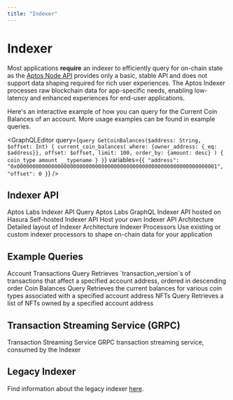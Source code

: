 ```yaml
---
title: "Indexer"
---
```



# Indexer

<IndexerBetaNotice />

Most applications **require** an indexer to efficiently query for on-chain state as the [Aptos Node API](apis/fullnode-rest-api.mdx) provides only a basic, stable API and does not support data shaping required for rich user experiences.
The Aptos Indexer processes raw blockchain data for app-specific needs, enabling low-latency and enhanced experiences for end-user applications.

Here's an interactive example of how you can query for the Current Coin Balances of an account. More usage examples can be found in example queries.

<GraphQLEditor
  query={`query GetCoinBalances($address: String, $offset: Int) {
  current_coin_balances(
    where: {owner_address: {_eq: $address}},
    offset: $offset,
    limit: 100,
    order_by: {amount: desc}
  ) {
    coin_type
    amount
    __typename
  }
}`}
  variables={`{
  "address": "0x0000000000000000000000000000000000000000000000000000000000000001",
  "offset": 0
}`}
/>


## Indexer API

<Cards>
  <Card href="indexer/api/labs-hosted">
    <Card.Title>Aptos Labs Indexer API</Card.Title>
    <Card.Description>Query Aptos Labs GraphQL Indexer API hosted on Hasura</Card.Description>
  </Card>
  <Card href="indexer/api/self-hosted">
    <Card.Title>Self-hosted Indexer API</Card.Title>
    <Card.Description>Host your own Indexer API</Card.Description>
  </Card>
  <Card href="indexer/architecture">
    <Card.Title>Architecture</Card.Title>
    <Card.Description>Detailed layout of Indexer Architecture</Card.Description>
  </Card>
  <Card href="indexer/custom-processors">
    <Card.Title>Indexer Processors</Card.Title>
    <Card.Description>Use existing or custom indexer processors to shape on-chain data for your application</Card.Description>
  </Card>
</Cards>

## Example Queries

<Cards>
  <Card href="indexer/account-transactions">
    <Card.Title>Account Transactions Query</Card.Title>
    <Card.Description>Retrieves `transaction_version`s of transactions that affect a specified account address, ordered in descending order</Card.Description>
  </Card>
  <Card href="indexer/coin-balances">
    <Card.Title>Coin Balances Query</Card.Title>
    <Card.Description>Retrieves the current balances for various coin types associated with a specified account address</Card.Description>
  </Card>
  <Card href="indexer/get-nfts">
    <Card.Title>NFTs Query</Card.Title>
    <Card.Description>Retrieves a list of NFTs owned by a specified account address</Card.Description>
  </Card>
</Cards>

## Transaction Streaming Service (GRPC)

<Cards>
  <Card href="indexer/txn-stream">
    <Card.Title>Transaction Streaming Service</Card.Title>
    <Card.Description>GRPC transaction streaming service, consumed by the Indexer</Card.Description>
  </Card>
</Cards>

## Legacy Indexer

Find information about the legacy indexer [here](indexer/legacy.mdx).
